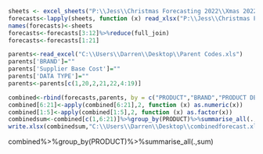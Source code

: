 ```{r readers, include = FALSE, echo = FALSE, warning =F ALSE}
sheets <- excel_sheets("P:\\Jess\\Christmas Forecasting 2022\\Xmas 2022 Forecast - parents added.xlsx")
forecasts<-lapply(sheets, function (x) read_xlsx("P:\\Jess\\Christmas Forecasting 2022\\Xmas 2022 Forecast - parents added.xlsx", sheet = x))
names(forecasts)<-sheets
forecasts<-forecasts[3:12]%>%reduce(full_join)
forecasts<-forecasts[1:21]

parents<-read_excel("C:\\Users\\Darren\\Desktop\\Parent Codes.xls")
parents['BRAND']=""
parents['Supplier Base Cost']=""
parents['DATA TYPE']=""
parents<-parents[c(1,20,2,21,22,4:19)]

combined<-rbind(forecasts,parents, by = c("PRODUCT","BRAND","PRODUCT DESCRIPTION","Supplier Base Cost","DATA TYPE","MTD","YTD","LYTD","12 MTHS","JUL","JUN","MAY","APR","MAR","FEB","JAN","DEC","NOV","OCT","SEP","AUG"))
combined[6:21]<-apply(combined[6:21],2, function (x) as.numeric(x))
combined[1:5]<-apply(combined[1:5],2, function (x) as.factor(x))
combinedsum<-combined[c(1,6:21)]%>%group_by(PRODUCT)%>%summarise_all(.,sum)
write.xlsx(combinedsum,"C:\\Users\\Darren\\Desktop\\combinedforecast.xlsx")
```


combined%>%group_by(PRODUCT)%>%summarise_all(.,sum)
